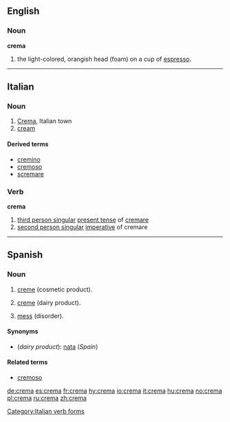 {{see|cremă}}
==English==

===Noun===
'''crema'''
# the light-colored, orangish head (foam) on a cup of [[espresso]].

----

==Italian==

===Noun===
{{it-noun|crem|f|a|e}}

# [[Crema]], Italian town
# [[cream]]

====Derived terms====
*[[cremino]]
*[[cremoso]]
*[[scremare]]

===Verb===
'''crema'''

# [[third person singular]]  [[present tense]] of [[cremare]]
# [[second person singular]] [[imperative]] of cremare

[[Category:Italian verb forms]]

----

==Spanish==

===Noun===
{{es-noun-f}}

# [[creme]] (cosmetic product).
# {{context|lang=es|Latin America}} [[creme]] (dairy product).
# {{context|lang=es|Latin America|colloquial}} [[mess]] (disorder).

====Synonyms====
*(''dairy product''): [[nata]] (''Spain'')

====Related terms====
*[[cremoso]]

[[de:crema]]
[[es:crema]]
[[fr:crema]]
[[hy:crema]]
[[io:crema]]
[[it:crema]]
[[hu:crema]]
[[no:crema]]
[[pl:crema]]
[[ru:crema]]
[[zh:crema]]